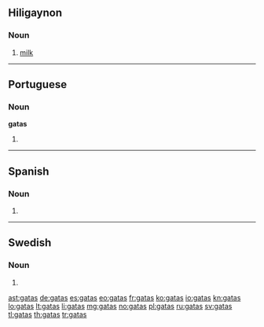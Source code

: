 ==Hiligaynon==

===Noun===
{{head|hil|noun}}

# [[milk]]

----

==Portuguese==

===Noun===
'''gatas''' {{f}}

# {{pt-noun form of|[[gato]]|f|pl}}

----

==Spanish==

===Noun===
{{head|es|noun form|g=f-p}}

# {{plural of|[[gata]]|lang=es|nocat=1}}

----

==Swedish==

===Noun===
{{head|sv|noun form}}

# {{sv-noun-form-indef-gen|gata}}

[[ast:gatas]]
[[de:gatas]]
[[es:gatas]]
[[eo:gatas]]
[[fr:gatas]]
[[ko:gatas]]
[[io:gatas]]
[[kn:gatas]]
[[lo:gatas]]
[[lt:gatas]]
[[li:gatas]]
[[mg:gatas]]
[[no:gatas]]
[[pl:gatas]]
[[ru:gatas]]
[[sv:gatas]]
[[tl:gatas]]
[[th:gatas]]
[[tr:gatas]]